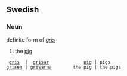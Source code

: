 ==Swedish==
===Noun===
definite form of ''[[gris]]''

# the [[pig]]

  [[gris]]  |  [[grisar]]             [[pig]] | pigs
 [[grisen]] | [[grisarna]]        the pig | the pigs